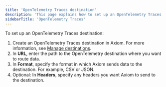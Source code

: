 ```yaml
---
title: 'OpenTelemetry Traces destination'
description: 'This page explains how to set up an OpenTelemetry Traces destination.'
sidebarTitle: 'OpenTelemetry Traces'
---
```


To set up an OpenTelemetry Traces destination:

1. Create an OpenTelemetry Traces destination in Axiom. For more information, see [Manage destinations](/process-data/destinations/manage-destinations.mdx).
1. In **URL**, enter the path to the OpenTelemetry destination where you want to route data.
1. In **Format**, specify the format in which Axiom sends data to the destination. For example, CSV or JSON.
1. Optional: In **Headers**, specify any headers you want Axiom to send to the destination.